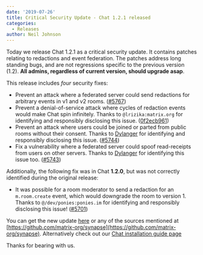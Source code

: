 ```yaml
---
date: '2019-07-26'
title: Critical Security Update - Chat 1.2.1 released
categories:
  - Releases
author: Neil Johnson
---
```


Today we release Chat 1.2.1 as a critical security update. It contains patches relating to redactions and event federation. The patches address long standing bugs, and are not regressions specific to the previous version (1.2).  __All admins, regardless of current version, should upgrade asap__.

This release includes *four* security fixes:

- Prevent an attack where a federated server could send redactions for arbitrary events in v1 and v2 rooms. ([\#5767](https://github.com/matrix-org/synapse/issues/5767))
- Prevent a denial-of-service attack where cycles of redaction events would make Chat spin infinitely. Thanks to `@lrizika:matrix.org` for identifying and responsibly disclosing this issue. ([0f2ecb961](https://github.com/matrix-org/synapse/commit/0f2ecb961))
- Prevent an attack where users could be joined or parted from public rooms without their consent. Thanks to [Dylanger](https://github.com/dylangerdaly) for identifying and responsibly disclosing this issue. ([\#5744](https://github.com/matrix-org/synapse/issues/5744))
- Fix a vulnerability where a federated server could spoof read-receipts from
  users on other servers. Thanks to [Dylanger](https://github.com/dylangerdaly) for identifying this issue too. ([\#5743](https://github.com/matrix-org/synapse/issues/5743))

Additionally, the following fix was in Chat **1.2.0**, but was not correctly
identified during the original release:

- It was possible for a room moderator to send a redaction for an `m.room.create` event, which would downgrade the room to version 1. Thanks to `@/dev/ponies:ponies.im` for identifying and responsibly disclosing this issue! ([\#5701](https://github.com/matrix-org/synapse/issues/5701))

You can get the new update [here](https://github.com/matrix-org/synapse/releases/tag/v1.2.1) or any of the sources mentioned at [https://github.com/matrix-org/synapse](https://github.com/matrix-org/synapse). Alternatively check out our [Chat installation guide page](https://matrix.org/docs/guides/installing-synapse)


Thanks for bearing with us.
